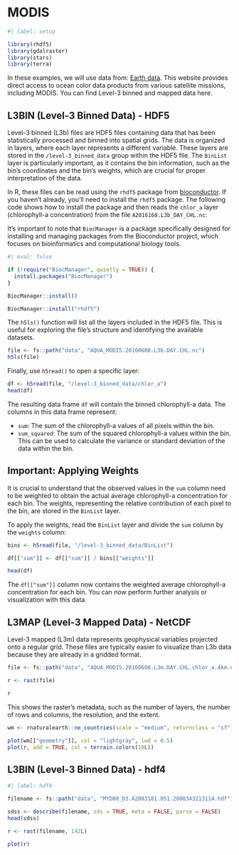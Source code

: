 # MODIS

```r
#| label: setup

library(rhdf5)
library(gdalraster)
library(stars)
library(terra)
```

In these examples, we will use data from: [Earth data](https://oceandata.sci.gsfc.nasa.gov/directdataaccess/). This website provides direct access to ocean color data products from various satellite missions, including MODIS. You can find Level-3 binned and mapped data here.

## L3BIN (Level-3 Binned Data) - HDF5

Level-3 binned (L3b) files are HDF5 files containing data that has been statistically processed and binned into spatial grids. The data is organized in layers, where each layer represents a different variable. These layers are stored in the `/level-3_binned_data` group within the HDF5 file. The `BinList` layer is particularly important, as it contains the bin information, such as the bin's coordinates and the bin's weights, which are crucial for proper interpretation of the data.

In R, these files can be read using the `rhdf5` package from [bioconductor](https://bioconductor.org/install/). If you haven't already, you'll need to install the `rhdf5` package. The following code shows how to install the package and then reads the `chlor_a` layer (chlorophyll-a concentration) from the file `A2016160.L3b_DAY_CHL.nc`:

It's important to note that `BiocManager` is a package specifically designed for installing and managing packages from the Bioconductor project, which focuses on bioinformatics and computational biology tools.

```r
#| eval: false

if (!require("BiocManager", quietly = TRUE)) {
  install.packages("BiocManager")
}

BiocManager::install()

BiocManager::install("rhdf5")
```

The `h5ls()` function will list all the layers included in the HDF5 file. This is useful for exploring the file's structure and identifying the available datasets.

```r
file <- fs::path("data", "AQUA_MODIS.20160608.L3b.DAY.CHL.nc")
h5ls(file)
```

Finally, use `h5read()` to open a specific layer:

```r
df <- h5read(file, "/level-3_binned_data/chlor_a")
head(df)
```

The resulting data frame `df` will contain the binned chlorophyll-a data. The columns in this data frame represent:

- `sum`: The sum of the chlorophyll-a values of all pixels within the bin.
- `sum_squared`: The sum of the squared chlorophyll-a values within the bin. This can be used to calculate the variance or standard deviation of the data within the bin.

::: {.callout-important}

## Important: Applying Weights

It is crucial to understand that the observed values in the `sum` column need to be weighted to obtain the actual average chlorophyll-a concentration for each bin. The weights, representing the relative contribution of each pixel to the bin, are stored in the `BinList` layer.

:::

To apply the weights, read the `BinList` layer and divide the `sum` column by the `weights` column:

```r
bins <- h5read(file, "/level-3_binned_data/BinList")

df[["sum"]] <- df[["sum"]] / bins[["weights"]]

head(df)
```

The `df[["sum"]]` column now contains the weighted average chlorophyll-a concentration for each bin. You can now perform further analysis or visualization with this data.

## L3MAP (Level-3 Mapped Data) - NetCDF

Level-3 mapped (L3m) data represents geophysical variables projected onto a regular grid. These files are typically easier to visualize than L3b data because they are already in a gridded format.

```r
file <- fs::path("data", "AQUA_MODIS.20160608.L3m.DAY.CHL.chlor_a.4km.nc")

r <- rast(file)

r
```

This shows the raster's metadata, such as the number of layers, the number of rows and columns, the resolution, and the extent.

```r
wm <- rnaturalearth::ne_countries(scale = "medium", returnclass = "sf")

plot(wm[["geometry"]], col = "lightgray", lwd = 0.5)
plot(r, add = TRUE, col = terrain.colors(10L))
```

## L3BIN (Level-3 Binned Data) - hdf4

```r
#| label: hdf4

filename <- fs::path("data", "MYD08_D3.A2003181.051.2008343213114.hdf")

sdss <- describe(filename, sds = TRUE, meta = FALSE, parse = FALSE)
head(sdss)

r <- rast(filename, 142L)

plot(r)
```
